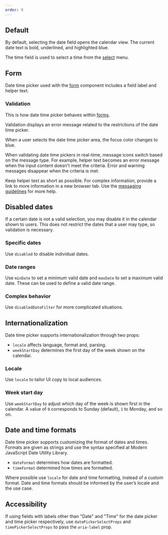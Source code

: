 ```yaml
---
order: 0
---
```



## Default

By default, selecting the date field opens the calendar view. The current date text is bold, underlined, and highlighted blue.

The time field is used to select a time from the [select](/components/select) menu.

<Example
  Component={DateTimePickerDefault}
  packageName="@atlaskit/datetime-picker"
/>

## Form

Date time picker used with the [form](/components/form) component includes a field label and helper text.

<Example
  Component={DateTimePickerForm}
  packageName="@atlaskit/datetime-picker"
/>

### Validation

This is how date time picker behaves within [forms](components/form/).

Validation displays an error message related to the restrictions of the date time picker.

When a user selects the date time picker area, the focus color changes to blue.

When validating date time pickers in real-time, message icons switch based on the message type. For example, helper text becomes an error message when the input content doesn't meet the criteria. Error and warning messages disappear when the criteria is met.

Keep helper text as short as possible. For complex information, provide a link to more information in a new browser tab. Use the [messaging guidelines](/content/messaging-guidelines) for more help.

<Example
  Component={DateTimePickerValidation}
  packageName="@atlaskit/datetime-picker"
/>

## Disabled dates

If a certain date is not a valid selection, you may disable it in the calendar shown to users. This does not restrict the dates that a user may type, so validation is necessary.

### Specific dates

Use `disabled` to disable individual dates.

<Example
  Component={DateTimePickerDisable}
  packageName="@atlaskit/datetime-picker"
/>

### Date ranges

Use `minDate` to set a minimum valid date and `maxDate` to set a maximum valid date. These can be used to define a valid date range.

<Example
  Component={DateTimePickerDisableRange}
  packageName="@atlaskit/datetime-picker"
/>

### Complex behavior

Use `disabledDateFilter` for more complicated situations.

<Example
  Component={DateTimePickerDisableComplex}
  packageName="@atlaskit/datetime-picker"
/>

## Internationalization

Date time picker supports internationalization through two props:

- `locale` affects language, format and, parsing.
- `weekStartDay` determines the first day of the week shown on the calendar.

### Locale

Use `locale` to tailor UI copy to local audiences.

<Example
  Component={DateTimePickerLocale}
  packageName="@atlaskit/datetime-picker"
/>

### Week start day

Use `weekStartDay` to adjust which day of the week is shown first in the calendar. A value of `0` corresponds to Sunday (default), `1` to Monday, and so on.

<Example
  Component={DateTimePickerWeekStartDay}
  packageName="@atlaskit/datetime-picker"
/>

## Date and time formats

Date time picker supports customizing the format of dates and times. Formats are given as strings and use the syntax specified at Modern JavaScript Date Utility Library.

- `dateFormat` determines how dates are formatted.
- `timeFormat` determined how times are formatted.

Where possible use `locale` for date and time formatting, instead of a custom format. Date and time formats should be informed by the user’s locale and the use case.

<Example
  Component={DateTimePickerFormatting}
  packageName="@atlaskit/datetime-picker"
/>

## Accessibility

If using fields with labels other than "Date" and "Time" for the date picker and time picker respectively, use `datePickerSelectProps` and `timePickerSelectProps` to pass the `aria-label` prop.

<Example
  Component={DateTimePickerFormAccessible}
  packageName="@atlaskit/datetime-picker"
/>
